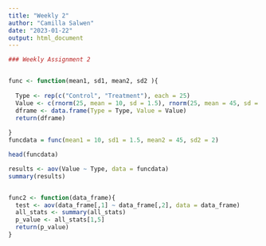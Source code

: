 ```yaml
---
title: "Weekly 2"
author: "Camilla Salwen"
date: "2023-01-22"
output: html_document
---
```


```r
### Weekly Assignment 2


func <- function(mean1, sd1, mean2, sd2 ){
  
  Type <- rep(c("Control", "Treatment"), each = 25)
  Value <- c(rnorm(25, mean = 10, sd = 1.5), rnorm(25, mean = 45, sd = 2))
  dframe <- data.frame(Type = Type, Value = Value)
  return(dframe)
  
}
funcdata = func(mean1 = 10, sd1 = 1.5, mean2 = 45, sd2 = 2)

head(funcdata)

results <- aov(Value ~ Type, data = funcdata)
summary(results)


func2 <- function(data_frame){
  test <- aov(data_frame[,1] ~ data_frame[,2], data = data_frame)
  all_stats <- summary(all_stats)
  p_value <- all_stats[1,5]
  return(p_value)
}

```

